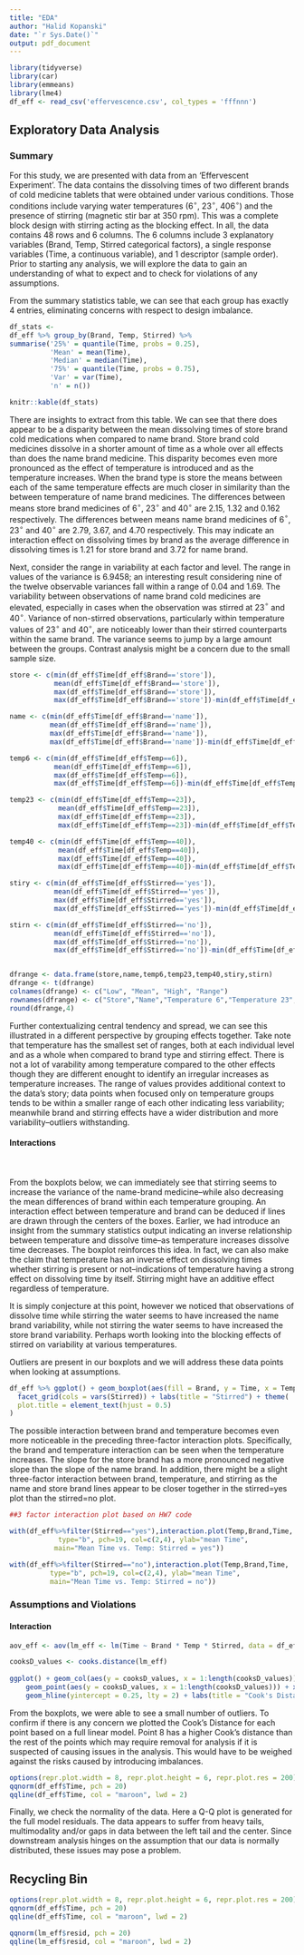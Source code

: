 ```yaml
---
title: "EDA"
author: "Halid Kopanski"
date: "`r Sys.Date()`"
output: pdf_document
---
```


```r
library(tidyverse)
library(car)
library(emmeans)
library(lme4)
df_eff <- read_csv('effervescence.csv', col_types = 'fffnnn')
```

## Exploratory Data Analysis

### Summary

For this study, we are presented with data from an 'Effervescent Experiment'. The data contains the dissolving times of two different brands of cold medicine tablets that were obtained under various conditions. Those conditions include varying water temperatures (6$^\circ$, 23$^\circ$, 406$^\circ$) and the presence of stirring (magnetic stir bar at 350 rpm). This was a complete block design with stirring acting as the blocking effect. In all, the data contains 48 rows and 6 columns. The 6 columns include 3 explanatory variables (Brand, Temp, Stirred categorical factors), a single response variables (Time, a continuous variable), and 1 descriptor (sample order). Prior to starting any analysis, we will explore the data to gain an understanding of what to expect and to check for violations of any assumptions.

From the summary statistics table, we can see that each group has exactly 4 entries, eliminating concerns with respect to design imbalance.

```r
df_stats <-
df_eff %>% group_by(Brand, Temp, Stirred) %>% 
summarise('25%' = quantile(Time, probs = 0.25),
          'Mean' = mean(Time), 
          'Median' = median(Time),
          '75%' = quantile(Time, probs = 0.75),
          'Var' = var(Time), 
          'n' = n())

knitr::kable(df_stats)
```

There are insights to extract from this table.  We can see that there does appear to be a disparity between the mean dissolving times of store brand cold medications when compared to name brand. Store brand cold medicines dissolve in a shorter amount of time as a whole over all effects than does the name brand medicine.  This disparity becomes even more pronounced as the effect of temperature is introduced and as the temperature increases.  When the brand type is store the means between each of the same temperature effects are much closer in similarity than the between temperature of name brand medicines.  The differences between means store brand medicines of 6$^\circ$, 23$^\circ$ and 40$^\circ$ are 2.15, 1.32 and 0.162 respectively.  The differences between means name brand medicines of 6$^\circ$, 23$^\circ$ and 40$^\circ$ are 2.79, 3.67, and 4.70 respectively.  This may indicate an interaction effect on dissolving times by brand as the average difference in dissolving times is 1.21 for store brand and 3.72 for name brand.  

Next, consider the range in variability at each factor and level.  The range in values of the variance is 6.9458; an interesting result considering nine of the twelve observable variances fall within a range of 0.04 and 1.69.  The variability between observations of name brand cold medicines are elevated, especially in cases when the observation was stirred at 23$^\circ$ and 40$^\circ$.  Variance of non-stirred observations, particularly within temperature values of 23$^\circ$ and 40$^\circ$, are noticeably lower than their stirred counterparts within the same brand.  The variance seems to jump by a large amount between the groups.  Contrast analysis might be a concern due to the small sample size.

```r
store <- c(min(df_eff$Time[df_eff$Brand=='store']),
           mean(df_eff$Time[df_eff$Brand=='store']),
           max(df_eff$Time[df_eff$Brand=='store']),
           max(df_eff$Time[df_eff$Brand=='store'])-min(df_eff$Time[df_eff$Brand=='store']))

name <- c(min(df_eff$Time[df_eff$Brand=='name']),
          mean(df_eff$Time[df_eff$Brand=='name']),
          max(df_eff$Time[df_eff$Brand=='name']),
          max(df_eff$Time[df_eff$Brand=='name'])-min(df_eff$Time[df_eff$Brand=='name']))

temp6 <- c(min(df_eff$Time[df_eff$Temp==6]),
           mean(df_eff$Time[df_eff$Temp==6]),
           max(df_eff$Time[df_eff$Temp==6]),
           max(df_eff$Time[df_eff$Temp==6])-min(df_eff$Time[df_eff$Temp==6]))

temp23 <- c(min(df_eff$Time[df_eff$Temp==23]),
            mean(df_eff$Time[df_eff$Temp==23]),
            max(df_eff$Time[df_eff$Temp==23]),
            max(df_eff$Time[df_eff$Temp==23])-min(df_eff$Time[df_eff$Temp==23]))

temp40 <- c(min(df_eff$Time[df_eff$Temp==40]),
            mean(df_eff$Time[df_eff$Temp==40]),
            max(df_eff$Time[df_eff$Temp==40]),
            max(df_eff$Time[df_eff$Temp==40])-min(df_eff$Time[df_eff$Temp==40]))

stiry <- c(min(df_eff$Time[df_eff$Stirred=='yes']),
           mean(df_eff$Time[df_eff$Stirred=='yes']),
           max(df_eff$Time[df_eff$Stirred=='yes']),
           max(df_eff$Time[df_eff$Stirred=='yes'])-min(df_eff$Time[df_eff$Stirred=='yes']))

stirn <- c(min(df_eff$Time[df_eff$Stirred=='no']),
           mean(df_eff$Time[df_eff$Stirred=='no']),
           max(df_eff$Time[df_eff$Stirred=='no']),
           max(df_eff$Time[df_eff$Stirred=='no'])-min(df_eff$Time[df_eff$Stirred=='no']))


dfrange <- data.frame(store,name,temp6,temp23,temp40,stiry,stirn)
dfrange <- t(dfrange)
colnames(dfrange) <- c("Low", "Mean", "High", "Range")
rownames(dfrange) <- c("Store","Name","Temperature 6","Temperature 23","Temperature 40","Stirred","Not Stirred")
round(dfrange,4)
```

Further contextualizing central tendency and spread, we can see this illustrated in a different perspective by grouping effects together.  Take note that temperature has the smallest set of ranges, both at each individual level and as a whole when compared to brand type and stirring effect.  There is not a lot of varability among temperature compared to the other effects though they are different enought to identify an irregular increases as temperature increases.  The range of values provides additional context to the data's story; data points when focused only on temperature groups tends to be within a smaller range of each other indicating less variability; meanwhile brand and stirring effects have a wider distribution and more variability--outliers withstanding.  

#### Interactions
\
\
From the boxplots below, we can immediately see that stirring seems to increase the variance of the name-brand medicine--while also decreasing the mean differences of brand within each temperature grouping.  An interaction effect between temperature and brand can be deduced if lines are drawn through the centers of the boxes. Earlier, we had introduce an insight from the summary statistics output indicating an inverse relationship between temperature and dissolve time--as temperature increases dissolve time decreases.  The boxplot reinforces this idea.  In fact, we can also make the claim that temperature has an inverse effect on dissolving times whether stirring is present or not--indications of temperature having a strong effect on dissolving time by itself.  Stirring might have an additive effect regardless of temperature.

It is simply conjecture at this point, however we noticed that observations of dissolve time while stirring the water seems to have increased the name brand variability, while not stirring the water seems to have increased the store brand variability.  Perhaps worth looking into the blocking effects of stirred on variability at various temperatures. 

Outliers are present in our boxplots and we will address these data points when looking at assumptions. 

```r
df_eff %>% ggplot() + geom_boxplot(aes(fill = Brand, y = Time, x = Temp)) + 
  facet_grid(cols = vars(Stirred)) + labs(title = "Stirred") + theme(
  plot.title = element_text(hjust = 0.5)
)
```

The possible interaction between brand and temperature becomes even more noticeable in the preceding three-factor interaction plots. Specifically, the brand and temperature interaction can be seen when the temperature increases. The slope for the store brand has a more pronounced negative slope than the slope of the name brand. In addition, there might be a slight three-factor interaction between brand, temperature, and stirring as the name and store brand lines appear to be closer together in the stirred=yes plot than the stirred=no plot.

```r
##3 factor interaction plot based on HW7 code

with(df_eff%>%filter(Stirred=="yes"),interaction.plot(Temp,Brand,Time,
            type="b", pch=19, col=c(2,4), ylab="mean Time",
           main="Mean Time vs. Temp: Stirred = yes"))

with(df_eff%>%filter(Stirred=="no"),interaction.plot(Temp,Brand,Time,
          type="b", pch=19, col=c(2,4), ylab="mean Time",
          main="Mean Time vs. Temp: Stirred = no"))
```

### Assumptions and Violations

#### Interaction


```r
aov_eff <- aov(lm_eff <- lm(Time ~ Brand * Temp * Stirred, data = df_eff))

cooksD_values <- cooks.distance(lm_eff)
 
ggplot() + geom_col(aes(y = cooksD_values, x = 1:length(cooksD_values)), width = 0.025, col = 'red')  + 
    geom_point(aes(y = cooksD_values, x = 1:length(cooksD_values))) + xlab('Sample Points') + ylab("Cook's Distance") + 
    geom_hline(yintercept = 0.25, lty = 2) + labs(title = "Cook's Distance for each sample point")
```

From the boxplots, we were able to see a small number of outliers. To confirm if there is any concern we plotted the Cook's Distance for each point based on a full linear model. Point 8 has a higher Cook's distance than the rest of the points which may require removal for analysis if it is suspected of causing issues in the analysis. This would have to be weighed against the risks caused by introducing imbalances.

```r
options(repr.plot.width = 8, repr.plot.height = 6, repr.plot.res = 200)
qqnorm(df_eff$Time, pch = 20)
qqline(df_eff$Time, col = "maroon", lwd = 2)
```

Finally, we check the normality of the data. Here a Q-Q plot is generated for the full model residuals. The data appears to suffer from heavy tails, multimodality and/or gaps in data between the left tail and the center. Since downstream analysis hinges on the assumption that our data is normally distributed, these issues may pose a problem.



## Recycling Bin

```r
options(repr.plot.width = 8, repr.plot.height = 6, repr.plot.res = 200)
qqnorm(df_eff$Time, pch = 20)
qqline(df_eff$Time, col = "maroon", lwd = 2)

qqnorm(lm_eff$resid, pch = 20)
qqline(lm_eff$resid, col = "maroon", lwd = 2)
```
